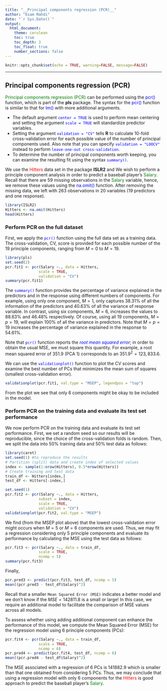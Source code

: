 ---
title: "__Principal components regression (PCR)__" 
author: "Esam Mahdi"
date: "`r Sys.Date()`"
output:
  html_document:
    theme: cerulean
    toc: true
    toc_depth: 3
    toc_float: true
    number_sections: false
---

```{r setup, include=FALSE}
knitr::opts_chunk$set(echo = TRUE, warning=FALSE, message=FALSE)
```

------------------------------------------------------------------------

## Principal components regression (PCR)

<span style="color:green">Principal components regression (PCR)</span> can be performed using the <span style="color:blue">pcr()</span> function, which is part of the __pls__ package. 
The syntax for the <span style="color:blue">pcr()</span> function is similar to that for <span style="color:blue">lm()</span> with more additional arguments.

-    The default argument <span style="color:blue">`center = TRUE`</span> is used to perform mean centering and setting the argument <span style="color:blue">`scale = TRUE`</span> will standardize predictor variables.
-    Setting the argument <span style="color:blue">`validation = "CV"`</span> tells __R__ to calculate 10-fold cross-validation error for each possible value of the number of principal components used. 
Also note that you can specify <span style="color:blue">`validation = "LOOCV"`</span> instead to perform <span style="color:blue">`leave-one-out cross-validation`</span>.
-    To determine the number of principal components worth keeping, you can examine the resulting fit using the syntax <span style="color:blue">`summary()`</span>.

We use the <span  style="color:red">Hitters</span> data set in the package __ISLR2__ and
We wish to perform a principle component analysis in order to predict a baseball player's <span style="color:green">Salary</span>. Recall that there are 59 missing observations in the <span style="color:green">Salary</span> variable, hence, we remove these values using the <span style="color:blue">na.omit()</span> function.
After removing the missing data, we left with 263 observations in 20 variables (19 predictors and one response). 

```{r}
library(ISLR2)
Hitters <- na.omit(Hitters)
head(Hitters)
```

### Perform PCR on the full dataset 
First, we apply the <span style="color:blue">`pcr()`</span> function using the full data set as a training data.
The cross-validation, CV, score is provided for each possible number of the 19 principle components, ranging from $M=0$ to $M=19$.

```{r}
library(pls)
set.seed(2)
pcr.fit1 <- pcr(Salary ~., data = Hitters, 
               scale = TRUE, 
               validation = "CV")
summary(pcr.fit1)
```
The <span style="color:blue">`summary()`</span> function provides the percentage of variance explained in the predictors and in the response using different numbers of components.
For example, using only one component, $M=1$, only captures $38.31\%$ of all the information of the predictors and $40.63\%$ of all the variance of response variable. 
In contrast, using six components, $M=6$, increases the values to $88.63\%$ and $46.48\%$ respectively.
Of course, using all 19 components, $M= p = 19$, will explain $100\%$ of all the variance in predictors. Note that $M= p = 19$ increases the percentage of variance explained in the response to $54.61\%$.

Note that <span style="color:blue">`pcr()`</span> function reports the <span style="color:blue">_root mean squared error_</span>; in order to obtain
the usual MSE, we must square this quantity.
For example, a root mean squared error of $351.9$ (PCA 1) corresponds to an $351.9^{2} = 123,833.6$.

We can use the <span style="color:blue">`validationplot()`</span> function to plot the CV scores and examine the best number of PCs that minimizes the mean sum of squares (smallest cross-validation error).

```{r, out.width="80%", fig.align="center", warning=FALSE, message=FALSE}
validationplot(pcr.fit1, val.type = "MSEP", legendpos = "top")
```

From the plot we see that only 6 components might be okay to be included in the model.

### Perform PCR on the training data and evaluate its test set performance

We now perform PCR on the training data and evaluate its test set performance.
First, we set a random seed so our results will be reproducible, since the choice of the cross-validation folds is random. 
Then, we split the data into $50\%$ training data and $50\%$ test data as follows:

```{r}
library(caret)
set.seed(1) #to reproduce the results
# Partition (split) data and create index of selected values
index <- sample(1:nrow(Hitters), 0.5*nrow(Hitters)) 
# Create training and test data
train_df <- Hitters[index,]
test_df <- Hitters[-index,]
```

```{r}
set.seed(1)
pcr.fit2 <- pcr(Salary ~., data = Hitters, 
               subset = index,
               scale = TRUE, 
               validation = "CV")
validationplot(pcr.fit2, val.type = "MSEP")
```

We find (from the MSEP plot above) that the lowest cross-validation error might occurs when $M = 5$ or $M = 6$ components are used. 
Thus, we may fit a regression considering only 5 principle components and evaluate its performance by calculating the MSE using the test data as follows:

```{r}
pcr.fit3 <- pcr(Salary ~., data = train_df, 
               scale = TRUE, 
               ncomp = 5)
summary(pcr.fit3)
```
Finally, 

```{r}
pcr.pred3 <- predict(pcr.fit3, test_df, ncomp = 5)
mean((pcr.pred3 - test_df$Salary)^2)
```

Recall that a smaller `Mean Squared Error (MSE)` indicates a better model and we don’t know if the $MSE = 142811.8$ is a small or large! 
In this case, we require an additional model to facilitate the comparison of MSE values across all models.

To assess whether using adding additional component can enhance the performance of this model, we compute the Mean Squared Error (MSE) for the regression model using 6 principle components (PCs):

```{r}
pcr.fit4 <- pcr(Salary ~., data = train_df, 
               scale = TRUE, 
               ncomp = 6)
pcr.pred4 <- predict(pcr.fit4, test_df, ncomp = 6)
mean((pcr.pred4 - test_df$Salary)^2)
```

The MSE associated with a regression of 6 PCs is $141882.9$ which is smaller than that one obtained from considering 5 PCs. 
Thus, we may conclude that using a regression model with only 6 components for the <span  style="color:red">Hitters</span> is good approach to predict the baseball player's <span style="color:green">Salary</span>.
